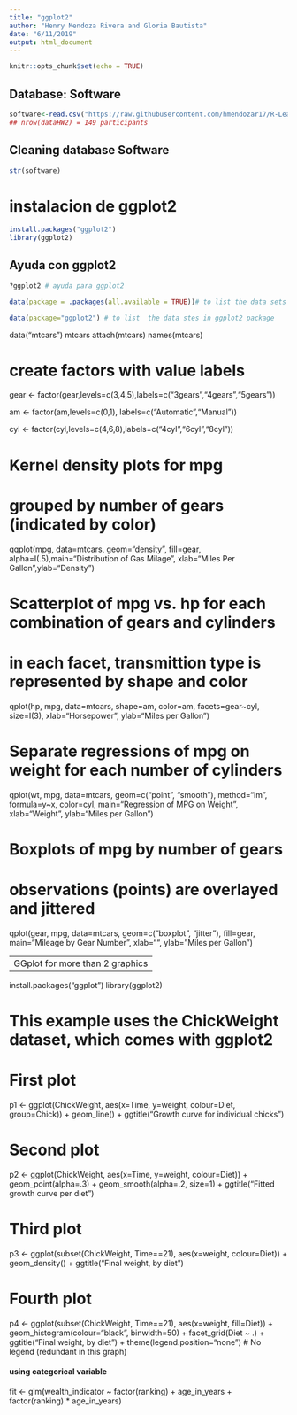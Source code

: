 ```yaml
---
title: "ggplot2"
author: "Henry Mendoza Rivera and Gloria Bautista"
date: "6/11/2019"
output: html_document
---
```


```r
knitr::opts_chunk$set(echo = TRUE)
```

## Database: Software


```r
software<-read.csv("https://raw.githubusercontent.com/hmendozar17/R-Learning/master/softwareECSV.csv", header=TRUE)
## nrow(dataHW2) = 149 participants
```

## Cleaning database Software

```r
str(software)
```

# instalacion de ggplot2
```r
install.packages("ggplot2")
library(ggplot2)
```

## Ayuda con ggplot2
```r
?ggplot2 # ayuda para ggplot2
```


```r
data(package = .packages(all.available = TRUE))# to list the data sets in all *available* packages.

data(package="ggplot2") # to list  the data stes in ggplot2 package
```




data("mtcars")
mtcars
attach(mtcars)
names(mtcars)

# create factors with value labels 

gear <- factor(gear,levels=c(3,4,5),labels=c("3gears","4gears","5gears")) 

am <- factor(am,levels=c(0,1), labels=c("Automatic","Manual")) 

cyl <- factor(cyl,levels=c(4,6,8),labels=c("4cyl","6cyl","8cyl")) 

# Kernel density plots for mpg
# grouped by number of gears (indicated by color)

qqplot(mpg, data=mtcars, geom="density", fill=gear, alpha=I(.5),main="Distribution of Gas Milage", xlab="Miles Per Gallon",ylab="Density")



# Scatterplot of mpg vs. hp for each combination of gears and cylinders
# in each facet, transmittion type is represented by shape and color
qplot(hp, mpg, data=mtcars, shape=am, color=am, 
      facets=gear~cyl, size=I(3),
      xlab="Horsepower", ylab="Miles per Gallon") 

# Separate regressions of mpg on weight for each number of cylinders
qplot(wt, mpg, data=mtcars, geom=c("point", "smooth"), 
      method="lm", formula=y~x, color=cyl, 
      main="Regression of MPG on Weight", 
      xlab="Weight", ylab="Miles per Gallon")

# Boxplots of mpg by number of gears 
# observations (points) are overlayed and jittered
qplot(gear, mpg, data=mtcars, geom=c("boxplot", "jitter"), 
      fill=gear, main="Mileage by Gear Number",
      xlab="", ylab="Miles per Gallon")

------------------------------------------------------
  GGplot for more than 2 graphics
--------------------------------------------
  
  install.packages("ggplot")
  library(ggplot2)

# This example uses the ChickWeight dataset, which comes with ggplot2
# First plot
p1 <- 
  ggplot(ChickWeight, aes(x=Time, y=weight, colour=Diet, group=Chick)) +
  geom_line() +
  ggtitle("Growth curve for individual chicks")

# Second plot
p2 <- 
  ggplot(ChickWeight, aes(x=Time, y=weight, colour=Diet)) +
  geom_point(alpha=.3) +
  geom_smooth(alpha=.2, size=1) +
  ggtitle("Fitted growth curve per diet")

# Third plot
p3 <- 
  ggplot(subset(ChickWeight, Time==21), aes(x=weight, colour=Diet)) +
  geom_density() +
  ggtitle("Final weight, by diet")

# Fourth plot
p4 <- 
  ggplot(subset(ChickWeight, Time==21), aes(x=weight, fill=Diet)) +
  geom_histogram(colour="black", binwidth=50) +
  facet_grid(Diet ~ .) +
  ggtitle("Final weight, by diet") +
  theme(legend.position="none")        # No legend (redundant in this graph)    





#### using categorical variable

fit <- glm(wealth_indicator ~  factor(ranking) + age_in_years + factor(ranking) * age_in_years)













